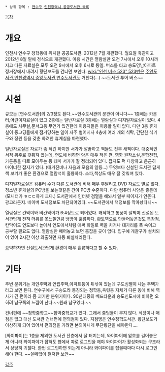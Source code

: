  * 상위 항목 : [[연수구]],[[인천광역시 공공도서관 목록]]

[[목차]]

= 개요 =

인천시 연수구 청학동에 위치한 공공도서관. 2012년 7월 개관했다. 월요일 휴관이고 2012년 8월 말에 정식으로 개관했다. 이용 시간은 열람실만 오전 7시에서 오후 10시까지고 다른 자료실은 모두 오전 9시에서 오후 6시로 통일. 버스를 타고 송도영남아파트 정거장에서 내려서 횡단보도를 건너면 보인다. [[wiki:"인천 버스 523" 523번]]은 [[주안도서관]],[[인천광역시 중앙도서관]],[[연수도서관]]도 거친다(...) ~~도서관 투어 버스~~

= 시설 =
규모는 [연수도서관]의 2/3정도 된다.~~연수도서관의 분관이 아니다~~ 1층에는 카운터,어린이자료실이 있고 2층에는 일반자료실 3층에는 열람실과 디지털자료실이 있다. 4층에도 사무실,문서고등 무언가 있긴한데 이용자들은 이용할 일이 없다. 다만 3층 휴게실이 중고딩들에게 점거당하는 일이 자주 벌어지자 4층에 여러 개의 식탁, 간단한 식기구와 정원 등을 갖춘 화려한 휴게실을 마련했다. 

일반자료실은 자료가 좀 적긴 하지만 서가가 깔끔하고 책들도 전부 새책이다. 대중적인 서적 위주로 갖춰져 있는데, 연도에 비하면 양은 매우 적은 편. 영화 원작소설,문학전집,카툰등을 따로 모아두는 등 테마 서가가 잘 정리되어 있다. 잡지도 퍽 다양하고 은근히 마이너한 잡지가 있다. (매거진비나 자음과 모음의 알등...) 무엇보다 신설된 도서관 답게 책 보기가 좋은 환경으로 열람석이 훌륭하다. 소파,책상도 매우 잘 갖춰져 있다. 

디지털자료실은 컴퓨터 수가 다른 도서관에 비해 매우 후달리고 DVD 자료도 별로 없다. 청소년 휴게실의 PC방을 보는것같은 간이 PC방 수준이다. 다만 컴퓨터 사양은 좋은데 (모니터가 ㅎㄷㄷ하게 크다.) 도서관에서 인터넷 검열을 해놔서 일부 페이지가 안뜬다. 광고라든지. 네이버 도서정보도 차단되어있다. ~~도서관에서 책정보를 막아놨다니~~

열람실은 칸막이와 비칸막이가 6:4정도로 되어있다. 쾌적하고 통풍이 잘되며 신설된 도서관답게 전혀 더위를 못느낄만큼 냉방이 훌륭하다. 황토벽으로 만들어놓은것도 특장점. 칸막이도 연도보다 높아서 연도에서처럼 애써 화일로 벽을 치거나 대가리를 푹 숙이고 공부할 필요도 없다. 열람실만 떼어놓고 보면 흠잡을 곳이 없다. 입구에 개찰구가 설치되어 있어 2시간 이상 외출하면 자동 퇴실처리된다.

요약하자면 신설도서관답게 환경이 매우 휼륭하다고 할 수 있다.

= 기타 =

주변 분위기는 개인주택과 연립주택,아파트등이 뒤섞여 있는데 구도심삘이 나는 주택가라고 보면 된다. 연수구에서 구송도라 통칭되는 청학동,옥련동 자체가 다른 동에 비해 역사가 긴 편이라 좀 괴기한 분위기이다. 90년대풍의 베드타운과 송도신도시에 비하면 오히려 남구쪽의 느낌이 난다.~~원래 남구였다.~~ 

건너편에 ~~청학중학교~~함박중학교가 있다. 그래서 중딩들이 무지 많다. 식당이나 매점은 없고 대신 도서관 건너편에 편의점이 있다. 지점명은 연수청학도서관. 횡단보도가 이상하게 되어 있어서 편의점을 가려면 본의아니게 무단횡단을 해야한다.... 

[와이파이]는 1층을 제외한 도서관 전층에서 잘 터지는데, 와이파이에 암호를 걸어놓은게 아니라 와이파이가 잡혀도 웹에서 따로 로그인을 해야 와이파이가 활성화되는 구조라서 상당히 귀찮다. 한번 로그인하면 되는게 아니라 와이파이를 잡을때마다 다시 로그인해야 한다. ~~쓸떼없이 철저한 보안~~

[[각주]]
